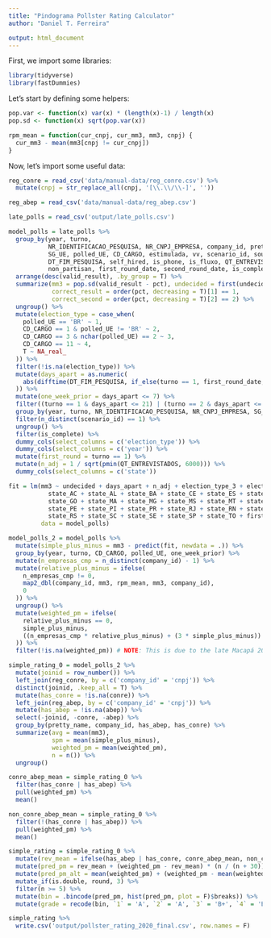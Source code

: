 ```yaml
---
title: "Pindograma Pollster Rating Calculator"
author: "Daniel T. Ferreira"

output: html_document
---
```


<!--
This file is (c) 2020 CincoNoveSeis Jornalismo Ltda.
It is licensed under the GNU General Public License, version 3.
-->

First, we import some libraries:

```r
library(tidyverse)
library(fastDummies)
```


Let's start by defining some helpers:

```r
pop.var <- function(x) var(x) * (length(x)-1) / length(x)
pop.sd <- function(x) sqrt(pop.var(x))

rpm_mean = function(cur_cnpj, cur_mm3, mm3, cnpj) {
  cur_mm3 - mean(mm3[cnpj != cur_cnpj])
}
```

Now, let's import some useful data:

```r
reg_conre = read_csv('data/manual-data/reg_conre.csv') %>%
  mutate(cnpj = str_replace_all(cnpj, '[\\.\\/\\-]', ''))

reg_abep = read_csv('data/manual-data/reg_abep.csv')

late_polls = read_csv('output/late_polls.csv')
```

```r
model_polls = late_polls %>%
  group_by(year, turno,
           NR_IDENTIFICACAO_PESQUISA, NR_CNPJ_EMPRESA, company_id, pretty_name,
           SG_UE, polled_UE, CD_CARGO, estimulada, vv, scenario_id, source,
           DT_FIM_PESQUISA, self_hired, is_phone, is_fluxo, QT_ENTREVISTADOS,
           non_partisan, first_round_date, second_round_date, is_complete, state) %>%
  arrange(desc(valid_result), .by_group = T) %>%
  summarize(mm3 = pop.sd(valid_result - pct), undecided = first(undecided),
            correct_result = order(pct, decreasing = T)[1] == 1,
            correct_second = order(pct, decreasing = T)[2] == 2) %>%
  ungroup() %>%
  mutate(election_type = case_when(
    polled_UE == 'BR' ~ 1,
    CD_CARGO == 1 & polled_UE != 'BR' ~ 2,
    CD_CARGO == 3 & nchar(polled_UE) == 2 ~ 3,
    CD_CARGO == 11 ~ 4,
    T ~ NA_real_
  )) %>%
  filter(!is.na(election_type)) %>%
  mutate(days_apart = as.numeric(
    abs(difftime(DT_FIM_PESQUISA, if_else(turno == 1, first_round_date, second_round_date), units = 'days'))
  )) %>%
  mutate(one_week_prior = days_apart <= 7) %>%
  filter((turno == 1 & days_apart <= 21) | (turno == 2 & days_apart <= 14)) %>%
  group_by(year, turno, NR_IDENTIFICACAO_PESQUISA, NR_CNPJ_EMPRESA, SG_UE, polled_UE, CD_CARGO, estimulada, vv) %>%
  filter(n_distinct(scenario_id) == 1) %>%
  ungroup() %>%
  filter(is_complete) %>%
  dummy_cols(select_columns = c('election_type')) %>%
  dummy_cols(select_columns = c('year')) %>%
  mutate(first_round = turno == 1) %>%
  mutate(n_adj = 1 / sqrt(pmin(QT_ENTREVISTADOS, 6000))) %>%
  dummy_cols(select_columns = c('state'))

fit = lm(mm3 ~ undecided + days_apart + n_adj + election_type_3 + election_type_2 +
           state_AC + state_AL + state_BA + state_CE + state_ES + state_DF + state_AP +
           state_GO + state_MA + state_MG + state_MS + state_MT + state_PA + state_PB +
           state_PE + state_PI + state_PR + state_RJ + state_RN + state_RO + state_RR +
           state_RS + state_SC + state_SE + state_SP + state_TO + first_round,
         data = model_polls)

model_polls_2 = model_polls %>%
  mutate(simple_plus_minus = mm3 - predict(fit, newdata = .)) %>%
  group_by(year, turno, CD_CARGO, polled_UE, one_week_prior) %>%
  mutate(n_empresas_cmp = n_distinct(company_id) - 1) %>%
  mutate(relative_plus_minus = ifelse(
    n_empresas_cmp != 0,
    map2_dbl(company_id, mm3, rpm_mean, mm3, company_id),
    0
  )) %>%
  ungroup() %>%
  mutate(weighted_pm = ifelse(
    relative_plus_minus == 0,
    simple_plus_minus,
    ((n_empresas_cmp * relative_plus_minus) + (3 * simple_plus_minus)) / (n_empresas_cmp + 3)
  )) %>%
  filter(!is.na(weighted_pm)) # NOTE: This is due to the late Macapá 2020 election

simple_rating_0 = model_polls_2 %>%
  mutate(joinid = row_number()) %>%
  left_join(reg_conre, by = c('company_id' = 'cnpj')) %>%
  distinct(joinid, .keep_all = T) %>%
  mutate(has_conre = !is.na(conre)) %>%
  left_join(reg_abep, by = c('company_id' = 'cnpj')) %>%
  mutate(has_abep = !is.na(abep)) %>%
  select(-joinid, -conre, -abep) %>%
  group_by(pretty_name, company_id, has_abep, has_conre) %>%
  summarize(avg = mean(mm3),
            spm = mean(simple_plus_minus),
            weighted_pm = mean(weighted_pm),
            n = n()) %>%
  ungroup()

conre_abep_mean = simple_rating_0 %>%
  filter(has_conre | has_abep) %>%
  pull(weighted_pm) %>%
  mean()

non_conre_abep_mean = simple_rating_0 %>%
  filter(!(has_conre | has_abep)) %>%
  pull(weighted_pm) %>%
  mean()

simple_rating = simple_rating_0 %>%
  mutate(rev_mean = ifelse(has_abep | has_conre, conre_abep_mean, non_conre_abep_mean)) %>%
  mutate(pred_pm = rev_mean + (weighted_pm - rev_mean) * (n / (n + 30))) %>%
  mutate(pred_pm_alt = mean(weighted_pm) + (weighted_pm - mean(weighted_pm)) * (n / (n + 30))) %>%
  mutate_if(is.double, round, 3) %>%
  filter(n >= 5) %>%
  mutate(bin = .bincode(pred_pm, hist(pred_pm, plot = F)$breaks)) %>%
  mutate(grade = recode(bin, `1` = 'A', `2` = 'A', `3` = 'B+', `4` = 'B', `5` = 'B-', `6` = 'C', `7` = 'D'))

simple_rating %>%
  write.csv('output/pollster_rating_2020_final.csv', row.names = F)
```

